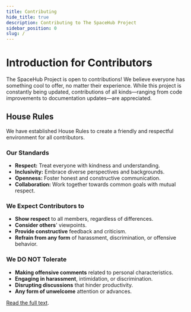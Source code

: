 ```yaml
---
title: Contributing
hide_title: true
description: Contributing to The SpaceHub Project
sidebar_position: 0
slug: /
---
```


<!-- import Contributing from "@site/../CONTRIBUTING.md"; -->

<!-- <Contributing /> -->

# Introduction for Contributors
The SpaceHub Project is open to contributions! We believe everyone has something cool to offer, no matter their experience. While this project is constantly being updated, contributions of all kinds—ranging from code improvements to documentation updates—are appreciated.



## House Rules

We have established House Rules to create a friendly and respectful environment for all contributors. 

### Our Standards

  - **Respect:** Treat everyone with kindness and understanding.
  - **Inclusivity:** Embrace diverse perspectives and backgrounds.
  - **Openness:** Foster honest and constructive communication.
  - **Collaboration:** Work together towards common goals with mutual respect.

### We Expect Contributors to

  - **Show respect** to all members, regardless of differences.
  - **Consider others**' viewpoints.
  - **Provide constructive** feedback and criticism.
  - **Refrain from any form** of harassment, discrimination, or offensive behavior.

### We **DO NOT** Tolerate

  - **Making offensive comments** related to personal characteristics.
  - **Engaging in harassment**, intimidation, or discrimination.
  - **Disrupting discussions** that hinder productivity.
  - **Any form of unwelcome** attention or advances.

[Read the full text](https://github.com/mkeithX/mkeithx.github.io/blob/main/CODE_OF_CONDUCT.md).


